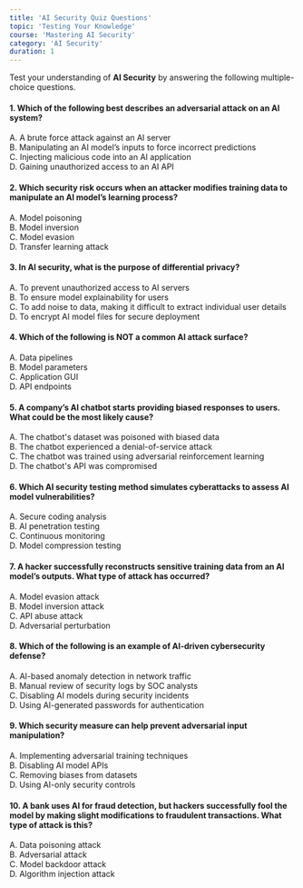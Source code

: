 ```yaml
---
title: 'AI Security Quiz Questions'
topic: 'Testing Your Knowledge'
course: 'Mastering AI Security'
category: 'AI Security'
duration: 1
---
```


Test your understanding of **AI Security** by answering the following multiple-choice questions.

#### **1. Which of the following best describes an adversarial attack on an AI system?**

A. A brute force attack against an AI server  
B. Manipulating an AI model’s inputs to force incorrect predictions  
C. Injecting malicious code into an AI application  
D. Gaining unauthorized access to an AI API

#### **2. Which security risk occurs when an attacker modifies training data to manipulate an AI model’s learning process?**

A. Model poisoning  
B. Model inversion  
C. Model evasion  
D. Transfer learning attack

#### **3. In AI security, what is the purpose of differential privacy?**

A. To prevent unauthorized access to AI servers  
B. To ensure model explainability for users  
C. To add noise to data, making it difficult to extract individual user details  
D. To encrypt AI model files for secure deployment

#### **4. Which of the following is NOT a common AI attack surface?**

A. Data pipelines  
B. Model parameters  
C. Application GUI  
D. API endpoints

#### **5. A company’s AI chatbot starts providing biased responses to users. What could be the most likely cause?**

A. The chatbot's dataset was poisoned with biased data  
B. The chatbot experienced a denial-of-service attack  
C. The chatbot was trained using adversarial reinforcement learning  
D. The chatbot's API was compromised

#### **6. Which AI security testing method simulates cyberattacks to assess AI model vulnerabilities?**

A. Secure coding analysis  
B. AI penetration testing  
C. Continuous monitoring  
D. Model compression testing

#### **7. A hacker successfully reconstructs sensitive training data from an AI model’s outputs. What type of attack has occurred?**

A. Model evasion attack  
B. Model inversion attack  
C. API abuse attack  
D. Adversarial perturbation

#### **8. Which of the following is an example of AI-driven cybersecurity defense?**

A. AI-based anomaly detection in network traffic  
B. Manual review of security logs by SOC analysts  
C. Disabling AI models during security incidents  
D. Using AI-generated passwords for authentication

#### **9. Which security measure can help prevent adversarial input manipulation?**

A. Implementing adversarial training techniques  
B. Disabling AI model APIs  
C. Removing biases from datasets  
D. Using AI-only security controls

#### **10. A bank uses AI for fraud detection, but hackers successfully fool the model by making slight modifications to fraudulent transactions. What type of attack is this?**

A. Data poisoning attack  
B. Adversarial attack  
C. Model backdoor attack  
D. Algorithm injection attack
